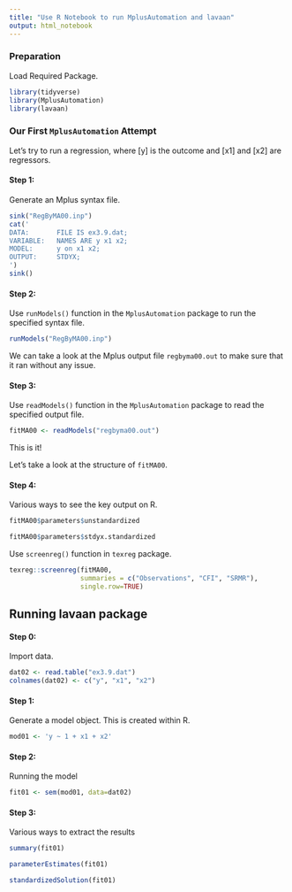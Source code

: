 ```yaml
---
title: "Use R Notebook to run MplusAutomation and lavaan"
output: html_notebook
---
```


### Preparation
Load Required Package.
```r
library(tidyverse)
library(MplusAutomation)
library(lavaan)
```

### Our First `MplusAutomation` Attempt
Let's try to run a regression, where [y] is the outcome and [x1] and [x2] are regressors.  

#### Step 1: 
Generate an Mplus syntax file.
```r
sink("RegByMA00.inp")
cat('
DATA:       FILE IS ex3.9.dat;
VARIABLE:   NAMES ARE y x1 x2;
MODEL:      y on x1 x2;
OUTPUT:     STDYX;
')
sink()
```

#### Step 2: 
Use `runModels()` function in the `MplusAutomation` package to run the specified syntax file.
```r
runModels("RegByMA00.inp")
```
We can take a look at the Mplus output file `regbyma00.out` to make sure that it ran without any issue.  

#### Step 3: 
Use `readModels()` function in the `MplusAutomation` package to read the specified output file.
```r
fitMA00 <- readModels("regbyma00.out")
```

This is it!  

Let's take a look at the structure of `fitMA00`.

#### Step 4:
Various ways to see the key output on R.
```r
fitMA00$parameters$unstandardized
```

```r
fitMA00$parameters$stdyx.standardized
```
Use `screenreg()` function in `texreg` package.
```r
texreg::screenreg(fitMA00, 
                  summaries = c("Observations", "CFI", "SRMR"), 
                  single.row=TRUE)
```

## Running lavaan package

#### Step 0:
Import data.
```r
dat02 <- read.table("ex3.9.dat")
colnames(dat02) <- c("y", "x1", "x2")
```

#### Step 1:
Generate a model object. This is created within R.
```r
mod01 <- 'y ~ 1 + x1 + x2'
```

#### Step 2:
Running the model
```r
fit01 <- sem(mod01, data=dat02)
```

#### Step 3:
Various ways to extract the results
```r
summary(fit01)
```

```r
parameterEstimates(fit01)
```

```r
standardizedSolution(fit01)
```

